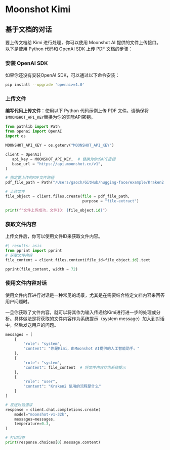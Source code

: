 # Moonshot Kimi

## 基于文档的对话

要上传文档给 Kimi 进行处理，你可以使用 Moonshot AI 提供的文件上传接口。以下是使用 Python 代码和 OpenAI SDK 上传 PDF 文档的步骤：

### 安装 OpenAI SDK

如果你还没有安装OpenAI SDK，可以通过以下命令安装：

```bash
pip install --upgrade 'openai>=1.0'
```

### 上传文件

**编写代码上传文件**：使用以下 Python 代码示例上传 PDF 文件。请确保将`$MOONSHOT_API_KEY`替换为你的实际API密钥。

```python
from pathlib import Path
from openai import OpenAI
import os

MOONSHOT_API_KEY = os.getenv("MOONSHOT_API_KEY")

client = OpenAI(
   api_key = MOONSHOT_API_KEY,  # 替换为你的API密钥
   base_url = "https://api.moonshot.cn/v1",
)
```



```python
# 指定要上传的PDF文件路径
pdf_file_path = Path("/Users/gaoch/GitHub/hugging-face/example/Kraken2.pdf")

# 上传文件
file_object = client.files.create(file = pdf_file_path, 
                                  purpose = "file-extract")

print(f"文件上传成功，文件ID: {file_object.id}")
```

### 获取文件内容

上传文件后，你可以使用文件ID来获取文件内容。

```python
#| results: asis
from pprint import pprint
# 获取文件内容
file_content = client.files.content(file_id=file_object.id).text

pprint(file_content, width = 72)
```

### 使用文件内容对话

使用文件内容进行对话是一种常见的场景，尤其是在需要结合特定文档内容来回答用户问题时。

一旦你获取了文件内容，就可以将其作为输入传递给Kimi进行进一步的处理或分析。具体做法是将获取的文件内容作为系统提示（system message）加入到对话中，然后发送用户的问题。

```python
messages = [
    {
        "role": "system",
        "content": "你是Kimi，由Moonshot AI提供的人工智能助手。"
    },
    {
        "role": "system",
        "content": file_content  # 将文件内容作为系统提示
    },
    {
        "role": "user",
        "content": "Kraken2 使用的流程是什么"
    }
]

# 发送对话请求
response = client.chat.completions.create(
    model="moonshot-v1-32k",
    messages=messages,
    temperature=0.3,
)

# 打印回答
print(response.choices[0].message.content)
```

